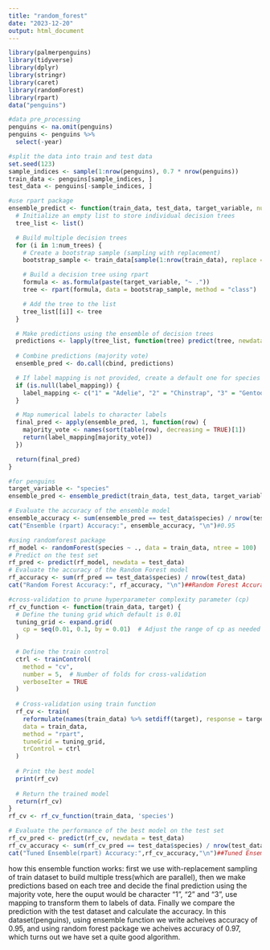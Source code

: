 ```yaml
---
title: "random_forest"
date: "2023-12-20"
output: html_document
---
```

```r
library(palmerpenguins)
library(tidyverse)
library(dplyr)
library(stringr)
library(caret)
library(randomForest)
library(rpart)
data("penguins")
```

```r
#data pre_processing
penguins <- na.omit(penguins)
penguins <- penguins %>% 
  select(-year)
```

```r
#split the data into train and test data
set.seed(123)
sample_indices <- sample(1:nrow(penguins), 0.7 * nrow(penguins))
train_data <- penguins[sample_indices, ]
test_data <- penguins[-sample_indices, ]
```

```r
#use rpart package
ensemble_predict <- function(train_data, test_data, target_variable, num_trees = 100, label_mapping = NULL) {
  # Initialize an empty list to store individual decision trees
  tree_list <- list()

  # Build multiple decision trees
  for (i in 1:num_trees) {
    # Create a bootstrap sample (sampling with replacement)
    bootstrap_sample <- train_data[sample(1:nrow(train_data), replace = TRUE), ]

    # Build a decision tree using rpart
    formula <- as.formula(paste(target_variable, "~ ."))
    tree <- rpart(formula, data = bootstrap_sample, method = "class")

    # Add the tree to the list
    tree_list[[i]] <- tree
  }

  # Make predictions using the ensemble of decision trees
  predictions <- lapply(tree_list, function(tree) predict(tree, newdata = test_data, type = "class"))
  
  # Combine predictions (majority vote)
  ensemble_pred <- do.call(cbind, predictions)

  # If label mapping is not provided, create a default one for species
  if (is.null(label_mapping)) {
    label_mapping <- c("1" = "Adelie", "2" = "Chinstrap", "3" = "Gentoo")
  }

  # Map numerical labels to character labels
  final_pred <- apply(ensemble_pred, 1, function(row) {
    majority_vote <- names(sort(table(row), decreasing = TRUE)[1])
    return(label_mapping[majority_vote])
  })

  return(final_pred)
}

#for penguins
target_variable <- "species"
ensemble_pred <- ensemble_predict(train_data, test_data, target_variable)

# Evaluate the accuracy of the ensemble model
ensemble_accuracy <- sum(ensemble_pred == test_data$species) / nrow(test_data)
cat("Ensemble (rpart) Accuracy:", ensemble_accuracy, "\n")#0.95
```

```r
#using randomforest package
rf_model <- randomForest(species ~ ., data = train_data, ntree = 100)
# Predict on the test set
rf_pred <- predict(rf_model, newdata = test_data)
# Evaluate the accuracy of the Random Forest model
rf_accuracy <- sum(rf_pred == test_data$species) / nrow(test_data)
cat("Random Forest Accuracy:", rf_accuracy, "\n")##Random Forest Accuracy: 0.97 
```

```r
#cross-validation to prune hyperparameter complexity parameter (cp) 
rf_cv_function <- function(train_data, target) {
  # Define the tuning grid which default is 0.01
  tuning_grid <- expand.grid(
    cp = seq(0.01, 0.1, by = 0.01)  # Adjust the range of cp as needed
  )
  
  # Define the train control
  ctrl <- trainControl(
    method = "cv",
    number = 5,  # Number of folds for cross-validation
    verboseIter = TRUE
  )
  
  # Cross-validation using train function
  rf_cv <- train(
    reformulate(names(train_data) %>% setdiff(target), response = target),
    data = train_data,
    method = "rpart",
    tuneGrid = tuning_grid,
    trControl = ctrl
  )
  
  # Print the best model
  print(rf_cv)
  
  # Return the trained model
  return(rf_cv)
}
rf_cv <- rf_cv_function(train_data, 'species')

# Evaluate the performance of the best model on the test set
rf_cv_pred <- predict(rf_cv, newdata = test_data)
rf_cv_accuracy <- sum(rf_cv_pred == test_data$species) / nrow(test_data)
cat("Tuned Ensemble(rpart) Accuracy:",rf_cv_accuracy,"\n")##Tuned Ensemble Accuracy:0.9
```

how this ensemble function works:
first we use with-replacement sampling of train dataset to build multiple tress(which are parallel), then we make predictions based on each tree and decide the final prediction using the majority vote, here the ouput would be character "1", "2" and "3", use mapping to transform them to labels of data. Finally we compare the prediction with the test dataset and calculate the accuracy.
In this dataset(penguins), using ensemble function we write acheives accuracy of 0.95, and using random forest package we acheives accuracy of 0.97, which turns out we have set a quite good algorithm.
